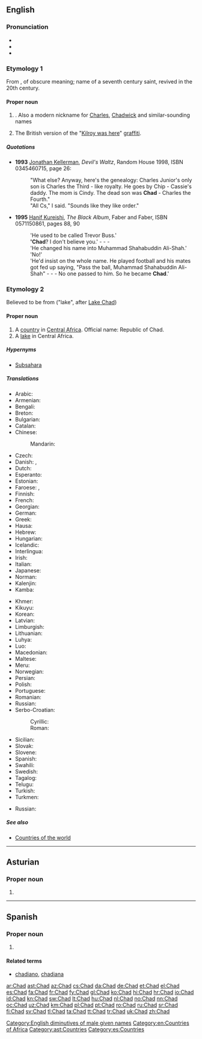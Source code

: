 {{also|chad}}
==English==
{{wikipedia}}

===Pronunciation===
* {{IPA|/tʃæd/|lang=en}}
* {{audio|En-us-Chad.ogg|Audio (US)|lang=en}}
* {{rhymes|æd|lang=en}}

===Etymology 1===
From {{etyl|ang|en}} {{m|ang|Ċeadda}}, of obscure meaning; name of a seventh century saint, revived in the 20th century.

====Proper noun====
{{en-proper noun}}

# {{given name|male|from=Old English}}. Also a modern nickname for [[Charles]], [[Chadwick]] and similar-sounding names
# {{label|en|British}} The British version of the "[[Kilroy was here]]" [[graffiti]].

=====Quotations=====
* '''1993''' [[w:Jonathan Kellerman|Jonathan Kellerman]], ''Devil's Waltz'', Random House 1998, ISBN 0345460715, page 26:
*: "What else? Anyway, here's the genealogy: Charles Junior's only son is Charles the Third - like royalty. He goes by Chip - Cassie's daddy. The mom is Cindy. The dead son was '''Chad''' - Charles the Fourth."
*: "All Cs," I said. "Sounds like they like order."
* '''1995''' [[w:Hanif Kureishi|Hanif Kureishi]], ''The Black Album'', Faber and Faber, ISBN 0571150861, pages 88, 90
*: 'He used to be called Trevor Buss.'
*: ''''Chad'''? I don't believe you.' - - -
*: 'He changed his name into Muhammad Shahabuddin Ali-Shah.'
*: 'No!'
*: 'He'd insist on the whole name. He played football and his mates got fed up saying, "Pass the ball, Muhammad Shahabuddin Ali-Shah" - - - No one passed to him. So he became '''Chad'''.'

[[Category:English diminutives of male given names]]

===Etymology 2===
Believed to be from {{etyl|kr|en}} {{m|kr|tsade}} ("lake", after [[w:Lake Chad|Lake Chad]])

====Proper noun====
{{en-proper noun}}

# A [[country]] in [[Central Africa]]. Official name: Republic of Chad.
# A [[lake]] in Central Africa.
 
=====Hypernyms=====
* [[Subsahara]]

=====Translations=====
{{trans-top|country}}
* Arabic: {{t|ar|تْشَاد|m}}
* Armenian: {{t|hy|Չադ}}
* Bengali: {{t|bn|চাদ}}
* Breton: {{t|br|Tchad}}
* Bulgarian: {{t|bg|Чад|sc=Cyrl}}
* Catalan: {{t+|ca|Txad|m}}
* Chinese:
*: Mandarin: {{t+|cmn|乍得|tr=Zhàdé|sc=Hani}}
* Czech: {{t+|cs|Čad|m}}
* Danish: {{t+|da|Tchad}}, {{t|da|Republikken Tchad}}
* Dutch: {{t+|nl|Tsjaad}}
* Esperanto: {{t|eo|Ĉado}}
* Estonian: {{t+|et|Tšaad}}
* Faroese: {{t|fo|Kjadd|n}}, {{t|fo|Kjad|n}}
* Finnish: {{t+|fi|Tšad}}
* French: {{t+|fr|Tchad}}
* Georgian: {{t-needed|ka}}
* German: {{t+|de|Tschad}}
* Greek: {{t+|el|Τσαντ}}
* Hausa: {{t|ha|Cadi|f|alt=Cādì}}
* Hebrew: {{t|he|צ'אד|tr=chad}}
* Hungarian: {{t+|hu|Csád}}
* Icelandic: {{t+|is|Tsjad|n}}
* Interlingua: {{t|ia|Chad}}
* Irish: {{t|ga|Sead|m}}
* Italian: {{t+|it|Ciad}}
* Japanese: {{t+|ja|チャド|tr=Chado}}
* Norman: {{t|nrf|Tchad|m}}
* Kalenjin: {{t|kln|Chad}}
* Kamba: {{t|kam|Chad}}
{{trans-mid}}
* Khmer: {{t|km|ឆាដ|tr=chard|sc=Khmr}}
* Kikuyu: {{t|ki|Chad}}
* Korean: {{t+|ko|차드|tr=Chadeu|sc=Hang}}
* Latvian: {{t+|lv|Čada|f}}
* Limburgish: {{t|li|Tchad}}
* Lithuanian: {{t+|lt|Čadas|m}}
* Luhya: {{t|luy|Chad}}
* Luo: {{t|luo|Chad}}
* Macedonian: {{t+|mk|Чад|m|tr=Čad}}
* Maltese: {{t|mt|Ċadd|alt=iċ-Ċadd}}
* Meru: {{t|mer|Chad}}
* Norwegian: {{t+|no|Tsjad}}
* Persian: {{t|fa|چاد|sc=fa-Arab}}
* Polish: {{t+|pl|Czad}}
* Portuguese: {{t+|pt|Chade}}
* Romanian: {{t+|ro|Ciad|n}}
* Russian: {{t+|ru|Чад|m}}
* Serbo-Croatian:
*: Cyrillic: {{t|sh|Ча̑д|m|sc=Cyrl}}
*: Roman: {{t+|sh|Čȃd|m}}
* Sicilian: {{t|scn|Ciad|m}}
* Slovak: {{t|sk|Čad|m}}
* Slovene: {{t+|sl|Čád|m}}
* Spanish: {{t+|es|Chad}}
* Swahili: {{t+|sw|Chadi}}
* Swedish: {{t+|sv|Tchad}}
* Tagalog: {{t|tl|Tsad}}
* Telugu: {{t-needed|te}}
* Turkish: {{t+|tr|Çad}}
* Turkmen: {{t|tk|Çad}}
{{trans-bottom}}
{{trans-top|lake}}
* Russian: {{t+|ru|Чад|m}}
{{trans-bottom}}

=====See also=====
* [[Appendix:Countries of the world|Countries of the world]]

[[Category:en:Countries of Africa]]

----

==Asturian==
{{wikipedia|lang=ast}}

===Proper noun===
{{ast-proper noun|m}}

# {{l|en|Chad}}

[[Category:ast:Countries]]

----

==Spanish==
{{wikipedia|lang=es}}

===Proper noun===
{{es-proper noun}}

# {{l|en|Chad}}

====Related terms====
* [[chadiano]], [[chadiana]]

[[Category:es:Countries]]

[[ar:Chad]]
[[ast:Chad]]
[[az:Chad]]
[[cs:Chad]]
[[da:Chad]]
[[de:Chad]]
[[et:Chad]]
[[el:Chad]]
[[es:Chad]]
[[fa:Chad]]
[[fr:Chad]]
[[fy:Chad]]
[[gl:Chad]]
[[ko:Chad]]
[[hi:Chad]]
[[hr:Chad]]
[[io:Chad]]
[[id:Chad]]
[[kn:Chad]]
[[sw:Chad]]
[[lt:Chad]]
[[hu:Chad]]
[[nl:Chad]]
[[no:Chad]]
[[nn:Chad]]
[[oc:Chad]]
[[uz:Chad]]
[[km:Chad]]
[[pl:Chad]]
[[pt:Chad]]
[[ro:Chad]]
[[ru:Chad]]
[[sr:Chad]]
[[fi:Chad]]
[[sv:Chad]]
[[tl:Chad]]
[[ta:Chad]]
[[tt:Chad]]
[[tr:Chad]]
[[uk:Chad]]
[[zh:Chad]]